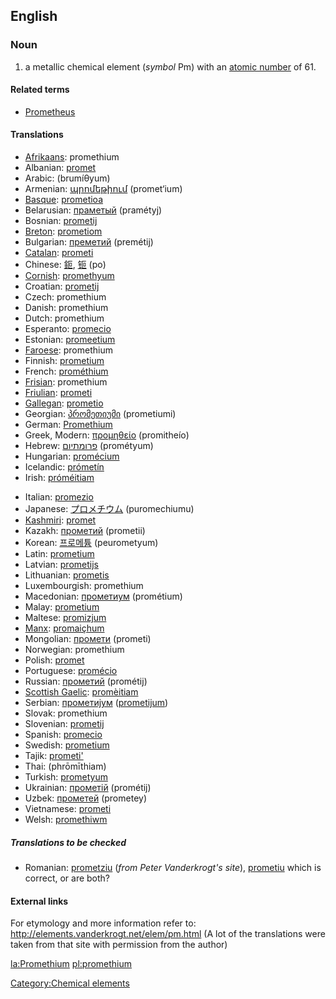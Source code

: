 {{See|Promethium}}
==English==
{{elements|Pm|neodymium|Nd|samarium|Sm}}
=== Noun ===
{{en-noun-unc}}
{{wikipedia}}

# a metallic chemical element (''symbol'' Pm) with an [[atomic number]] of 61.

====Related terms====
*[[w:Prometheus|Prometheus]]<!--from which "promethium" is derived-->

==== Translations ====
{{top}}
*[[Afrikaans]]: promethium
*Albanian: [[promet]]
*Arabic: {{ARchar|[[بروميثيوم]]}} (brumíθyum) {{m}}
*Armenian: [[պրոմեթիում]] (promet‘ium)
*[[Basque]]: [[prometioa]]
*Belarusian: [[праметый]] (pramétyj) {{m}}
*Bosnian: [[prometij]]
*[[Breton]]: [[prometiom]]
*Bulgarian: [[преметий]] (premétij) {{m}}
*[[Catalan]]: [[prometi]]
*Chinese: [[鉕]], [[钷]] (po)
*[[Cornish]]: [[promethyum]]
*Croatian: [[prometij]]
*Czech: promethium
*Danish: promethium
*Dutch: promethium {{n}}
*Esperanto: [[promecio]]
*Estonian: [[promeetium]]
*[[Faroese]]: promethium
*Finnish: [[prometium]]
*French: [[prométhium]] {{m}}
*[[Frisian]]: promethium
*[[Friulian]]: [[prometi]]
*[[Gallegan]]: [[prometio]]
*Georgian: [[პრომეთიუმი]] (prometiumi)
*German: [[Promethium]] {{n}}
*Greek, Modern: [[προμηθείο]] (promitheío) {{n}}
*Hebrew: [[פרומתיום]] (prométyum)
*Hungarian: [[promécium]]
*Icelandic: [[prómetín]]
*Irish: [[próméitiam]]
{{mid}}
*Italian: [[promezio]] {{m}}
*Japanese: [[プロメチウム]] (puromechiumu)
*[[Kashmiri]]: [[promet]]
*Kazakh: [[прометий]] (prometii)
*Korean: [[프로메튬]] (peurometyum)
*Latin: [[prometium]]
*Latvian: [[prometijs]]
*Lithuanian: [[prometis]]
*Luxembourgish: promethium
*Macedonian: [[прометиум]] (prométium) {{m}}
*Malay: [[prometium]]
*Maltese: [[promizjum]]
*[[Manx]]: [[promaiçhum]]
*Mongolian: [[промети]] (prometi)
*Norwegian: promethium
*Polish: [[promet]] {{m}}
*Portuguese: [[promécio]] {{m}}
*Russian: [[прометий]] (prométij) {{m}}
*[[Scottish Gaelic]]: [[promèitiam]]
*Serbian: [[прометиjум]] ([[prometijum]]) {{m}}
*Slovak: promethium
*Slovenian: [[prometij]]
*Spanish: [[promecio]] {{m}}
*Swedish: [[prometium]]
*Tajik: [[prometi']]
*Thai: {{THchar|[[โพรมีเทียม]]}} (phrōmīthiam)
*Turkish: [[prometyum]]
*Ukrainian: [[прометій]] (prométij) {{m}}
*Uzbek: [[прометей]] (prometey)
*Vietnamese: [[prometi]]
*Welsh: [[promethiwm]]
{{bottom}}

=====Translations to be checked=====
<!--Remove this section once all of the translations below have been moved into the tables above.-->
{{checktrans}}

*Romanian: [[prometziu]] (''from Peter Vanderkrogt's site''), [[prometiu]] {{n}} which is correct, or are both?

====External links====
For etymology and more information refer to:
http://elements.vanderkrogt.net/elem/pm.html
(A lot of the translations were taken from that site with permission from the author)

[[Category:Chemical elements]]

[[la:Promethium]]
[[pl:promethium]]